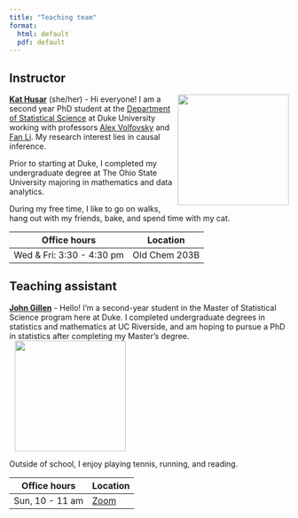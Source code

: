 ```yaml
---
title: "Teaching team"
format: 
  html: default
  pdf: default
---
```


## Instructor

![](images/team/kat.png){style="float:right;padding: 0 0 0 10px;" width="200"}

[**Kat Husar**](https://scholars.duke.edu/person/kat.husar) (she/her) - Hi everyone! I am a second year PhD student at the [Department of Statistical Science](#0) at Duke University working with professors [Alex Volfovsky](https://scholars.duke.edu/person/alexander.volfovsky) and [Fan Li](https://scholars.duke.edu/person/fli). My research interest lies in causal inference.

Prior to starting at Duke, I completed my undergraduate degree at The Ohio State University majoring in mathematics and data analytics.

During my free time, I like to go on walks, hang out with my friends, bake, and spend time with my cat.

| Office hours | Location      |
|--------------|---------------|
|  Wed & Fri: 3:30 - 4:30 pm    | Old Chem 203B |

## Teaching assistant



[**John Gillen**](https://www.linkedin.com/in/john-gillen-611471229/) - Hello! I’m a second-year student in the Master of Statistical Science program here at Duke. I completed undergraduate degrees in statistics and mathematics at UC Riverside, and am hoping to pursue a PhD in statistics after completing my Master’s degree.![](images/team/john.png){style="float:leftt;padding: 0 0 0 10px;" width="200"}


Outside of school, I enjoy playing tennis, running, and reading.

| Office hours | Location |
|--------------|----------|
| Sun, 10 - 11 am         | [Zoom](https://duke.zoom.us/j/2814677671)|
